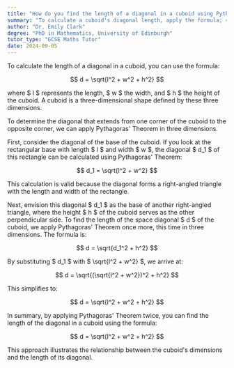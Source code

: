 ```yaml
---
title: "How do you find the length of a diagonal in a cuboid using Pythagoras' Theorem?"
summary: "To calculate a cuboid's diagonal length, apply the formula; √(l² + w² + h²), where l, w, and h represent the cuboid's length, width, and height, respectively."
author: "Dr. Emily Clark"
degree: "PhD in Mathematics, University of Edinburgh"
tutor_type: "GCSE Maths Tutor"
date: 2024-09-05
---
```


To calculate the length of a diagonal in a cuboid, you can use the formula:

$$
d = \sqrt{l^2 + w^2 + h^2}
$$

where $ l $ represents the length, $ w $ the width, and $ h $ the height of the cuboid. A cuboid is a three-dimensional shape defined by these three dimensions.

To determine the diagonal that extends from one corner of the cuboid to the opposite corner, we can apply Pythagoras' Theorem in three dimensions.

First, consider the diagonal of the base of the cuboid. If you look at the rectangular base with length $ l $ and width $ w $, the diagonal $ d_1 $ of this rectangle can be calculated using Pythagoras' Theorem:

$$
d_1 = \sqrt{l^2 + w^2}
$$

This calculation is valid because the diagonal forms a right-angled triangle with the length and width of the rectangle.

Next, envision this diagonal $ d_1 $ as the base of another right-angled triangle, where the height $ h $ of the cuboid serves as the other perpendicular side. To find the length of the space diagonal $ d $ of the cuboid, we apply Pythagoras' Theorem once more, this time in three dimensions. The formula is:

$$
d = \sqrt{d_1^2 + h^2}
$$

By substituting $ d_1 $ with $ \sqrt{l^2 + w^2} $, we arrive at:

$$
d = \sqrt{(\sqrt{l^2 + w^2})^2 + h^2}
$$

This simplifies to:

$$
d = \sqrt{l^2 + w^2 + h^2}
$$

In summary, by applying Pythagoras' Theorem twice, you can find the length of the diagonal in a cuboid using the formula:

$$
d = \sqrt{l^2 + w^2 + h^2}
$$

This approach illustrates the relationship between the cuboid's dimensions and the length of its diagonal.
    
